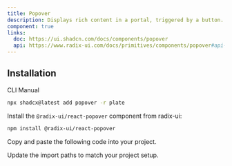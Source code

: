 ```yaml
---
title: Popover
description: Displays rich content in a portal, triggered by a button.
component: true
links:
  doc: https://ui.shadcn.com/docs/components/popover
  api: https://www.radix-ui.com/docs/primitives/components/popover#api-reference
---
```


## Installation

<Tabs defaultValue="cli">

<TabsList>
<TabsTrigger value="cli">CLI</TabsTrigger>
<TabsTrigger value="manual">Manual</TabsTrigger>
</TabsList>
<TabsContent value="cli">

```bash
npx shadcx@latest add popover -r plate
```

</TabsContent>

<TabsContent value="manual">

<Steps>

<Step>

Install the `@radix-ui/react-popover` component from radix-ui:

```bash
npm install @radix-ui/react-popover
```

</Step>

<Step>

Copy and paste the following code into your project.

</Step>

<ComponentSource name="popover" />

<Step>

Update the import paths to match your project setup.

</Step>

</Steps>

</TabsContent>

</Tabs>
